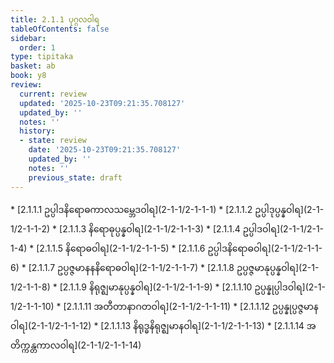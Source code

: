 ```yaml
---
title: 2.1.1 ပုဂ္ဂလဝါရ
tableOfContents: false
sidebar:
  order: 1
type: tipitaka
basket: ab
book: y8
review:
  current: review
  updated: '2025-10-23T09:21:35.708127'
  updated_by: ''
  notes: ''
  history:
  - state: review
    date: '2025-10-23T09:21:35.708127'
    updated_by: ''
    notes: ''
    previous_state: draft
---
```



<ReviewStatus review={frontmatter.review} showDetails={true} />

<HypothesisAnnotation frontmatter={frontmatter} />

<DynamicBreadcrumb />



<TableOfContents book="y8" section="2.1.1">
* [2.1.1.1 ဥပ္ပါဒနိရောဓကာလသမ္ဘေဒဝါရ](2-1-1/2-1-1-1)
* [2.1.1.2 ဥပ္ပါဒုပ္ပန္နဝါရ](2-1-1/2-1-1-2)
* [2.1.1.3 နိရောဓုပ္ပန္နဝါရ](2-1-1/2-1-1-3)
* [2.1.1.4 ဥပ္ပါဒဝါရ](2-1-1/2-1-1-4)
* [2.1.1.5 နိရောဓဝါရ](2-1-1/2-1-1-5)
* [2.1.1.6 ဥပ္ပါဒနိရောဓဝါရ](2-1-1/2-1-1-6)
* [2.1.1.7 ဥပ္ပဇ္ဇမာနနနိရောဓဝါရ](2-1-1/2-1-1-7)
* [2.1.1.8 ဥပ္ပဇ္ဇမာနုပ္ပန္နဝါရ](2-1-1/2-1-1-8)
* [2.1.1.9 နိရုဇ္ဈမာနုပ္ပန္နဝါရ](2-1-1/2-1-1-9)
* [2.1.1.10 ဥပ္ပန္နုပ္ပါဒဝါရ](2-1-1/2-1-1-10)
* [2.1.1.11 အတီတာနာဂတဝါရ](2-1-1/2-1-1-11)
* [2.1.1.12 ဥပ္ပန္နုပ္ပဇ္ဇမာနဝါရ](2-1-1/2-1-1-12)
* [2.1.1.13 နိရုဒ္ဓနိရုဇ္ဈမာနဝါရ](2-1-1/2-1-1-13)
* [2.1.1.14 အတိက္ကန္တကာလဝါရ](2-1-1/2-1-1-14)
</TableOfContents>